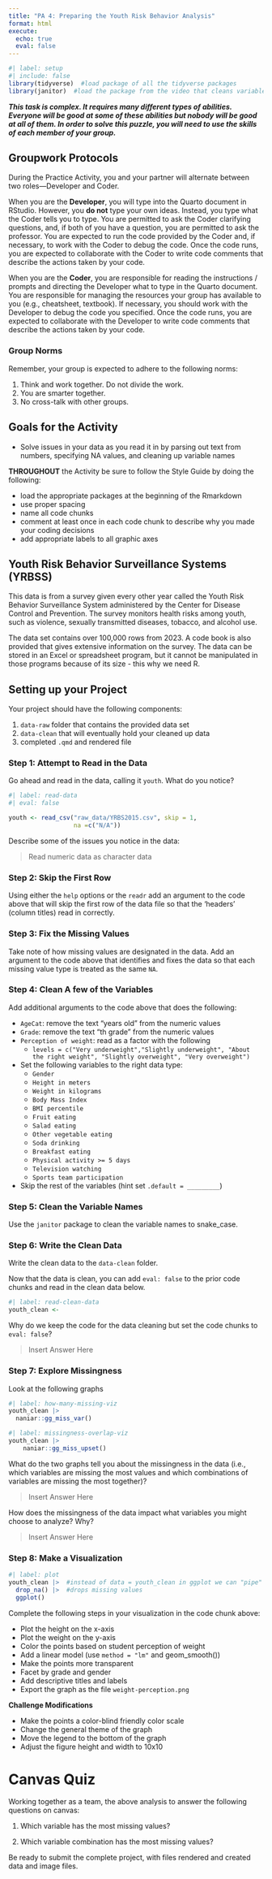 ```yaml
---
title: "PA 4: Preparing the Youth Risk Behavior Analysis"
format: html
execute: 
  echo: true
  eval: false
---
```


```r
#| label: setup
#| include: false
library(tidyverse)  #load package of all the tidyverse packages
library(janitor)  #load the package from the video that cleans variable names
```

<!-- United States Department of Health and Human Services. Centers for Disease Control and Prevention. CDC Youth Risk Behavior Surveillance System (YRBSS) National Datasets, 1991-2021: YRBS_2021_national.csv. Ann Arbor, MI: Inter-university Consortium for Political and Social Research [distributor], 2025-02-04. https://doi.org/10.3886/E217921V1-168641 -->

***This task is complex. It requires many different types of abilities. Everyone will be good at some of these abilities but nobody will be good at all of them. In order to solve this puzzle, you will need to use the skills of each member of your group.***

## Groupwork Protocols

During the Practice Activity, you and your partner will alternate between two roles---Developer and Coder.

When you are the **Developer**, you will type into the Quarto document in RStudio. However, you **do not** type your own ideas. Instead, you type what the Coder tells you to type. You are permitted to ask the Coder clarifying questions, and, if both of you have a question, you are permitted to ask the professor. You are expected to run the code provided by the Coder and, if necessary, to work with the Coder to debug the code. Once the code runs, you are expected to collaborate with the Coder to write code comments that describe the actions taken by your code.

When you are the **Coder**, you are responsible for reading the instructions / prompts and directing the Developer what to type in the Quarto document. You are responsible for managing the resources your group has available to you (e.g., cheatsheet, textbook). If necessary, you should work with the Developer to debug the code you specified. Once the code runs, you are expected to collaborate with the Developer to write code comments that describe the actions taken by your code.

### Group Norms

Remember, your group is expected to adhere to the following norms:

1.  Think and work together. Do not divide the work.
2.  You are smarter together.
3.  No cross-talk with other groups.

## Goals for the Activity

-   Solve issues in your data as you read it in by parsing out text from numbers, specifying NA values, and cleaning up variable names

**THROUGHOUT** the Activity be sure to follow the Style Guide by doing the following:

-   load the appropriate packages at the beginning of the Rmarkdown\
-   use proper spacing\
-   name all code chunks\
-   comment at least once in each code chunk to describe why you made your coding decisions\
-   add appropriate labels to all graphic axes

## Youth Risk Behavior Surveillance Systems (YRBSS)

This data is from a survey given every other year called the Youth Risk Behavior Surveillance System administered by the Center for Disease Control and Prevention. The survey monitors health risks among youth, such as violence, sexually transmitted diseases, tobacco, and alcohol use.

The data set contains over 100,000 rows from 2023. A code book is also provided that gives extensive information on the survey. The data can be stored in an Excel or spreadsheet program, but it cannot be manipulated in those programs because of its size - this why we need R.

<!-- The partner who most recently watched an Avengers movies is the  -->

<!-- Developer (typing and listening to instructions from the Coder! -->

## Setting up your Project

Your project should have the following components:

1.  `data-raw` folder that contains the provided data set\
2.  `data-clean` that will eventually hold your cleaned up data\
3.  completed `.qmd` and rendered file

### Step 1: Attempt to Read in the Data

Go ahead and read in the data, calling it `youth`. What do you notice?

```r
#| label: read-data
#| eval: false

youth <- read_csv("raw_data/YRBS2015.csv", skip = 1,
                  na =c("N/A"))


```

Describe some of the issues you notice in the data:

> Read numeric data as character data

### Step 2: Skip the First Row

Using either the `help` options or the `readr` add an argument to the code above that will skip the first row of the data file so that the 'headers' (column titles) read in correctly.

### Step 3: Fix the Missing Values

Take note of how missing values are designated in the data. Add an argument to the code above that identifies and fixes the data so that each missing value type is treated as the same `NA`.

<!-- Change roles (Developer becomes Coder)! -->

### Step 4: Clean A few of the Variables

Add additional arguments to the code above that does the following:

-   `AgeCat`: remove the text "years old" from the numeric values\
-   `Grade`: remove the text "th grade" from the numeric values\
-   `Perception of weight`: read as a factor with the following
    -   `levels = c("Very underweight","Slightly underweight", "About the right weight", "Slightly overweight", "Very overweight")`
-   Set the following variables to the right data type:
    -   `Gender`\
    -   `Height in meters`\
    -   `Weight in kilograms`\
    -   `Body Mass Index`
    -   `BMI percentile`\
    -   `Fruit eating`\
    -   `Salad eating`
    -   `Other vegetable eating`
    -   `Soda drinking`
    -   `Breakfast eating`
    -   `Physical activity >= 5 days`
    -   `Television watching`
    -   `Sports team participation`\
-   Skip the rest of the variables (hint set `.default = _________`)

<!-- Change roles (Developer becomes Coder)! -->

### Step 5: Clean the Variable Names

Use the `janitor` package to clean the variable names to snake_case.

### Step 6: Write the Clean Data

Write the clean data to the `data-clean` folder.

Now that the data is clean, you can add `eval: false` to the prior code chunks and read in the clean data below.

```r
#| label: read-clean-data
youth_clean <- 
```

Why do we keep the code for the data cleaning but set the code chunks to `eval: false`?

> Insert Answer Here

<!-- Change roles (Developer becomes Coder)! -->

### Step 7: Explore Missingness

Look at the following graphs

```r
#| label: how-many-missing-viz
youth_clean |> 
  naniar::gg_miss_var()
```

```r
#| label: missingness-overlap-viz
youth_clean |> 
    naniar::gg_miss_upset()
```

What do the two graphs tell you about the missingness in the data (i.e., which variables are missing the most values and which combinations of variables are missing the most together)?

> Insert Answer Here

How does the missingness of the data impact what variables you might choose to analyze? Why?

> Insert Answer Here

<!-- Change roles (Developer becomes Coder)! -->

### Step 8: Make a Visualization

```r
#| label: plot  
youth_clean |>  #instead of data = youth_clean in ggplot we can "pipe" our data  
  drop_na() |>  #drops missing values
  ggplot()
```

Complete the following steps in your visualization in the code chunk above:

-   Plot the height on the x-axis\
-   Plot the weight on the y-axis\
-   Color the points based on student perception of weight\
-   Add a linear model (use `method = "lm"` and geom_smooth())
-   Make the points more transparent\
-   Facet by grade and gender\
-   Add descriptive titles and labels\
-   Export the graph as the file `weight-perception.png`

<!-- Change roles (Developer becomes Coder)! -->

**Challenge Modifications**

-   Make the points a color-blind friendly color scale\
-   Change the general theme of the graph\
-   Move the legend to the bottom of the graph\
-   Adjust the figure height and width to 10x10

# Canvas Quiz

Working together as a team, the above analysis to answer the following questions on canvas:

1.  Which variable has the most missing values?

2.  Which variable combination has the most missing values?

Be ready to submit the complete project, with files rendered and created data and image files.
